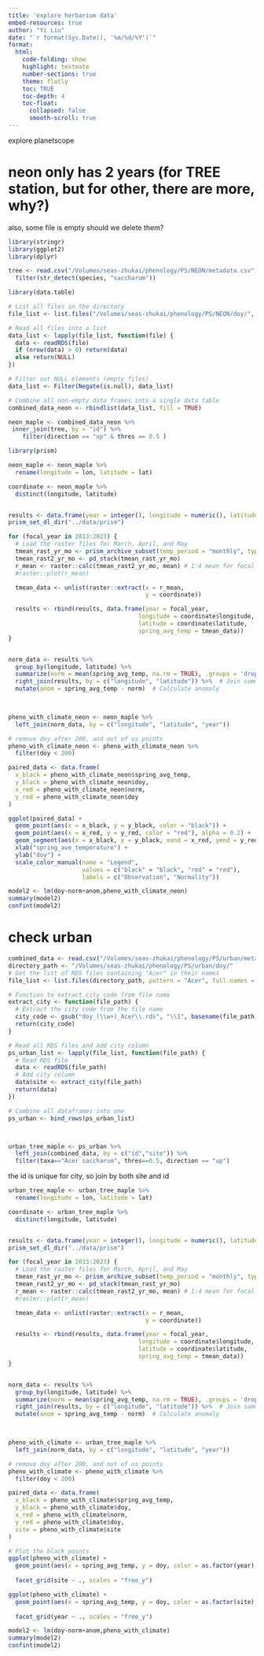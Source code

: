 ```yaml
---
title: 'explore herbarium data'
embed-resources: true
author: "Yi Liu"
date: "`r format(Sys.Date(), '%m/%d/%Y')`"
format:
  html:
    code-folding: show
    highlight: textmate
    number-sections: true
    theme: flatly
    toc: TRUE
    toc-depth: 4
    toc-float:
      collapsed: false
      smooth-scroll: true
---
```


explore planetscope

# neon only has 2 years (for TREE station, but for other, there are more, why?)
also, some file is empty should we delete them?
```r
library(stringr)
library(ggplot2)
library(dplyr)

tree <- read.csv("/Volumes/seas-zhukai/phenology/PS/NEON/metadata.csv") %>% 
  filter(str_detect(species, "saccharum"))

```

```r
library(data.table)

# List all files in the directory
file_list <- list.files("/Volumes/seas-zhukai/phenology/PS/NEON/doy/", full.names = TRUE)

# Read all files into a list
data_list <- lapply(file_list, function(file) {
  data <- readRDS(file)
  if (nrow(data) > 0) return(data)
  else return(NULL)
})

# Filter out NULL elements (empty files)
data_list <- Filter(Negate(is.null), data_list)

# Combine all non-empty data frames into a single data table
combined_data_neon <- rbindlist(data_list, fill = TRUE)

neon_maple <- combined_data_neon %>% 
 inner_join(tree, by = "id") %>% 
    filter(direction == "up" & thres == 0.5 )

```

```r
library(prism)

neon_maple <- neon_maple %>% 
  rename(longitude = lon, latitude = lat)

coordinate <- neon_maple %>% 
  distinct(longitude, latitude)


results <- data.frame(year = integer(), longitude = numeric(), latitude = numeric(), spring_avg_temp = numeric())
prism_set_dl_dir("../data/prism")

for (focal_year in 2013:2023) {
  # Load the raster files for March, April, and May
  tmean_rast_yr_mo <- prism_archive_subset(temp_period = "monthly", type = "tmean", years = focal_year, mon = 3:5)
  tmean_rast2_yr_mo <- pd_stack(tmean_rast_yr_mo)
  r_mean <- raster::calc(tmean_rast2_yr_mo, mean) # 1:4 mean for focal_yr
  #raster::plot(r_mean)

  tmean_data <- unlist(raster::extract(x = r_mean,
                                       y = coordinate))

  results <- rbind(results, data.frame(year = focal_year,
                                     longitude = coordinate$longitude,
                                     latitude = coordinate$latitude,
                                     spring_avg_temp = tmean_data))
}


norm_data <- results %>%
  group_by(longitude, latitude) %>%
  summarize(norm = mean(spring_avg_temp, na.rm = TRUE), .groups = 'drop') %>%  # Calculate group means and ungroup
  right_join(results, by = c("longitude", "latitude")) %>%  # Join summarized data back to original
  mutate(anom = spring_avg_temp - norm)  # Calculate anomaly

            

pheno_with_climate_neon <- neon_maple %>%
  left_join(norm_data, by = c("longitude", "latitude", "year"))
```


```r
# remove doy after 200, and out of us points
pheno_with_climate_neon <- pheno_with_climate_neon %>%
  filter(doy < 200) 

paired_data <- data.frame(
  x_black = pheno_with_climate_neon$spring_avg_temp,
  y_black = pheno_with_climate_neon$doy,
  x_red = pheno_with_climate_neon$norm,
  y_red = pheno_with_climate_neon$doy
)

ggplot(paired_data) +
  geom_point(aes(x = x_black, y = y_black, color = "black")) +
  geom_point(aes(x = x_red, y = y_red, color = "red"), alpha = 0.2) +
  geom_segment(aes(x = x_black, y = y_black, xend = x_red, yend = y_red, color = "red"), alpha = 0.2) +
  xlab("spring_ave_temperature") +
  ylab("doy") +
  scale_color_manual(name = "Legend", 
                     values = c("black" = "black", "red" = "red"),
                     labels = c("Observation", "Normality"))
```

```r
model2 <- lm(doy~norm+anom,pheno_with_climate_neon)
summary(model2)
confint(model2)
```


# check urban

```r
combined_data <- read.csv("/Volumes/seas-zhukai/phenology/PS/urban/metadata.csv")
directory_path <- "/Volumes/seas-zhukai/phenology/PS/urban/doy/"
# Get the list of RDS files containing "Acer" in their names
file_list <- list.files(directory_path, pattern = "Acer", full.names = TRUE)

# Function to extract city code from file name
extract_city <- function(file_path) {
  # Extract the city code from the file name
  city_code <- gsub("doy_(\\w+)_Acer\\.rds", "\\1", basename(file_path))
  return(city_code)
}

# Read all RDS files and add city column
ps_urban_list <- lapply(file_list, function(file_path) {
  # Read RDS file
  data <- readRDS(file_path)
  # Add city column
  data$site <- extract_city(file_path)
  return(data)
})

# Combine all dataframes into one
ps_urban <- bind_rows(ps_urban_list)



urban_tree_maple <- ps_urban %>% 
  left_join(combined_data, by = c("id","site")) %>% 
  filter(taxa=="Acer saccharum", thres==0.5, direction == "up")

```
the id is unique for city, so join by both site and id

```r
urban_tree_maple <- urban_tree_maple %>% 
  rename(longitude = lon, latitude = lat) 

coordinate <- urban_tree_maple %>% 
  distinct(longitude, latitude)


results <- data.frame(year = integer(), longitude = numeric(), latitude = numeric(), spring_avg_temp = numeric())
prism_set_dl_dir("../data/prism")

for (focal_year in 2013:2023) {
  # Load the raster files for March, April, and May
  tmean_rast_yr_mo <- prism_archive_subset(temp_period = "monthly", type = "tmean", years = focal_year, mon = 3:5)
  tmean_rast2_yr_mo <- pd_stack(tmean_rast_yr_mo)
  r_mean <- raster::calc(tmean_rast2_yr_mo, mean) # 1:4 mean for focal_yr
  #raster::plot(r_mean)

  tmean_data <- unlist(raster::extract(x = r_mean,
                                       y = coordinate))

  results <- rbind(results, data.frame(year = focal_year,
                                     longitude = coordinate$longitude,
                                     latitude = coordinate$latitude,
                                     spring_avg_temp = tmean_data))
}


norm_data <- results %>%
  group_by(longitude, latitude) %>%
  summarize(norm = mean(spring_avg_temp, na.rm = TRUE), .groups = 'drop') %>%  # Calculate group means and ungroup
  right_join(results, by = c("longitude", "latitude")) %>%  # Join summarized data back to original
  mutate(anom = spring_avg_temp - norm)  # Calculate anomaly

            

pheno_with_climate <- urban_tree_maple %>%
  left_join(norm_data, by = c("longitude", "latitude", "year"))
```

```r
# remove doy after 200, and out of us points
pheno_with_climate <- pheno_with_climate %>%
  filter(doy < 200) 

paired_data <- data.frame(
  x_black = pheno_with_climate$spring_avg_temp,
  y_black = pheno_with_climate$doy,
  x_red = pheno_with_climate$norm,
  y_red = pheno_with_climate$doy,
  site = pheno_with_climate$site
)

# Plot the black points
ggplot(pheno_with_climate) +
  geom_point(aes(x = spring_avg_temp, y = doy, color = as.factor(year), alpha = 0.2)) +
 
  facet_grid(site ~ ., scales = "free_y") 

ggplot(pheno_with_climate) +
  geom_point(aes(x = spring_avg_temp, y = doy, color = as.factor(site), alpha = 0.2)) +
 
  facet_grid(year ~ ., scales = "free_y") 
```

```r
model2 <- lm(doy~norm+anom,pheno_with_climate)
summary(model2)
confint(model2)
```
